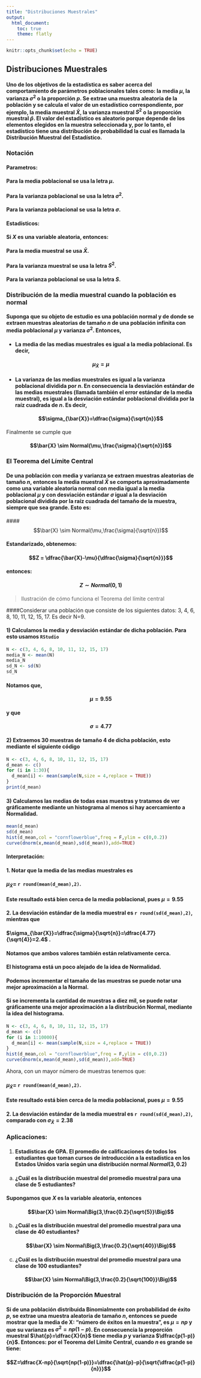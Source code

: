 ```yaml
---
title: "Distribuciones Muestrales"
output:
  html_document:
    toc: true
    theme: flatly
---
```


```r
knitr::opts_chunk$set(echo = TRUE)
```

## Distribuciones Muestrales

#### Uno de los objetivos de la estadística es saber acerca del comportamiento de parámetros poblacionales tales como: la media $\mu$, la varianza $\sigma^2$ o la proporción $p$. Se extrae una muestra aleatoria de la población y se calcula el valor de un estadístico correspondiente, por ejemplo, la media muestral $\bar{X}$, la varianza muestral $S^2$ o la proporción muestral $\hat{p}$. El valor del estadístico es aleatorio porque depende de los elementos elegidos en la muestra seleccionada y, por lo tanto, el estadístico tiene una distribución de probabilidad la cual es llamada la **Distribución Muestral del Estadístico**.

### Notación 


#### **Parametros**:

#### Para la media poblacional se usa la letra $\mu$.

#### Para la varianza poblacional se usa la letra $\sigma^2$.

#### Para la varianza poblacional se usa la letra $\sigma$.

#### **Estadísticos**:

#### Si $X$ es una variable aleatoria, entonces:

#### Para la media muestral se usa $\bar{X}$.

#### Para la varianza muestral se usa la letra $S^2$.

#### Para la varianza poblacional se usa la letra $S$.

### Distribución de la media muestral cuando la población es normal

#### Suponga que su objeto de estudio es una población normal y de donde  se extraen muestras aleatorias de tamaño $n$ de una población infinita con media poblacional $\mu$ y varianza $\sigma^2$. Entonces,

* #### 	La media de las medias muestrales es igual a la media poblacional. Es decir,

#### $$\mu_{\bar{X}}=\mu$$ 

* #### 	La varianza de las medias muestrales es igual a la varianza poblacional dividida por $n$. En consecuencia la desviación estándar de las medias muestrales (llamada también el error estándar de la media muestral), es igual a la desviación estándar poblacional dividida por la raíz cuadrada de $n$. Es decir,

#### $$\sigma_{\bar{X}}=\dfrac{\sigma}{\sqrt{n}}$$

Finalmente se cumple que 

#### $$\bar{X} \sim Normal(\mu,\frac{\sigma}{\sqrt{n}})$$

### El Teorema del Límite Central

#### De una población con media y varianza se extraen muestras aleatorias de tamaño $n$, entonces la media muestral $\bar{X}$ se comporta aproximadamente como una variable aleatoria normal con media igual a la media poblacional $\mu$ y con desviación estándar  $\sigma$ igual a la desviación poblacional dividida por la raíz cuadrada del tamaño de la muestra, siempre que sea grande. Esto es:

####$$\bar{X} \sim Normal(\mu,\frac{\sigma}{\sqrt{n}})$$

#### Estandarizado, obtenemos: 

#### $$Z = \dfrac{\bar{X}-\mu}{\dfrac{\sigma}{\sqrt{n}}}$$

#### entonces:

#### $$Z \sim Normal(0,1)$$

> Ilustración de cómo funciona el Teorema del límite central

####Considerar una población que consiste de los siguientes datos: 3, 4, 6, 8, 10, 11, 12, 15, 17. Es decir N=9.

####  1) Calculamos la media y desviación estándar de dicha población. Para esto usamos `RStudio`

```r
N <- c(3, 4, 6, 8, 10, 11, 12, 15, 17)
media_N <- mean(N)
media_N
sd_N <- sd(N)
sd_N
```

#### Notamos que,

#### $$\mu=9.55$$

#### y que 

#### $$\sigma=4.77$$

####  2) Extraemos 30 muestras de tamaño 4 de dicha población, esto mediante el siguiente código

```r
N <- c(3, 4, 6, 8, 10, 11, 12, 15, 17)
d_mean <- c()
for (i in 1:30){
  d_mean[i] <- mean(sample(N,size = 4,replace = TRUE))
}
print(d_mean)
```


####  3)   Calculamos las medias de todas esas muestras y tratamos de ver gráficamente mediante un histograma al menos si hay acercamiento a Normalidad.

```r
mean(d_mean)
sd(d_mean)
hist(d_mean,col = "cornflowerblue",freq = F,ylim = c(0,0.2))
curve(dnorm(x,mean(d_mean),sd(d_mean)),add=TRUE)
```

#### Interpretación: 

#### 1.  Notar que la media de las medias muestrales es 

#### $\mu_{\bar{X}}=$ `r round(mean(d_mean),2)`.  

#### Este resultado está bien cerca de la media poblacional, pues $\mu=9.55$

#### 2. La desviación estándar de la media muestral es `r round(sd(d_mean),2)`, mientras que 

#### $\sigma_{\bar{X}}=\dfrac{\sigma}{\sqrt{n}}=\dfrac{4.77}{\sqrt{4}}=2.4$ . 

#### Notamos que ambos valores también están relativamente cerca.

#### El histograma está un poco alejado de la idea de Normalidad. 

#### Podemos incrementar el tamaño de las muestras se puede notar una mejor aproximación a la Normal.


#### Si se incrementa la cantidad de muestras a diez mil, se puede notar gráficamente una mejor aproximación a la distribución Normal, mediante la idea del histograma.

```r
N <- c(3, 4, 6, 8, 10, 11, 12, 15, 17)
d_mean <- c()
for (i in 1:10000){
  d_mean[i] <- mean(sample(N,size = 4,replace = TRUE))
}
hist(d_mean,col = "cornflowerblue",freq = F,ylim = c(0,0.2))
curve(dnorm(x,mean(d_mean),sd(d_mean)),add=TRUE)
```


Ahora, con un mayor número de muestras tenemos que:

#### $\mu_{\bar{X}}=$ `r round(mean(d_mean),2)`.  

#### Este resultado está bien cerca de la media poblacional, pues $\mu=9.55$

#### 2. La desviación estándar de la media muestral es `r round(sd(d_mean),2)`, comparado con $\sigma_{\bar{X}}=2.38$


### Aplicaciones:

1.  #### Estadísticas de GPA. El promedio de calificaciones de todos los estudiantes que toman cursos de introducción a la estadística en los Estados Unidos varía según una distribución normal $Normal(3, 0.2)$


(a) #### ¿Cuál es la distribución muestral del promedio muestral para una clase de 5 estudiantes?

#### Supongamos que $X$ es la variable aleatoria, entonces

#### $$\bar{X} \sim Normal\Big(3,\frac{0.2}{\sqrt{5}}\Big)$$

(b) #### ¿Cuál es la distribución muestral del promedio muestral para una clase de 40 estudiantes?

#### $$\bar{X} \sim Normal\Big(3,\frac{0.2}{\sqrt{40}}\Big)$$

(c) #### ¿Cuál es la distribución muestral del promedio muestral para una clase de 100 estudiantes?

#### $$\bar{X} \sim Normal\Big(3,\frac{0.2}{\sqrt{100}}\Big)$$

### Distribución de la Proporción Muestral


#### Si de una población distribuida Binomialmente con probabilidad de éxito $p$, se extrae una muestra aleatoria de tamaño $n$, entonces se puede mostrar que la media de X: “número de éxitos en la muestra”, es $\mu=np$ y que su varianza es $\sigma^2=np(1-p)$. En consecuencia la proporción muestral $\hat{p}=\dfrac{X}{n}$ tiene media $p$ y varianza $\dfrac{p(1-p)}{n}$. Entonces: por el Teorema del Límite Central, cuando $n$ es grande se tiene:

#### $$Z=\dfrac{X-np}{\sqrt{np(1-p)}}=\dfrac{\hat{p}-p}{\sqrt{\dfrac{p(1-p)}{n}}}$$
